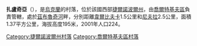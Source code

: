{{coord|48|44|30|N|26|13|56|E|scale:30000|display=title}}

'''扎盧奇亞'''（{{lang-uk|Залуччя}}），是[[烏克蘭|烏克蘭]]的村落，位於該國西部[[捷爾諾波爾州|捷爾諾波爾州]]，由[[喬爾特基夫區|喬爾特基夫區]]負責管轄，處於[[茲布魯奇河|茲布魯奇河]]畔，分別距離[[韋爾比夫卡_(喬爾特基夫區)|韋爾比夫卡]]1.5公里和[[尼夫拉|尼夫拉]]2.5公里，面積1.37平方公里，海拔高度195米，2001年人口224。

{{DEFAULTSORT:Залуччя}}
[[Category:捷爾諾波爾州村落|Category:捷爾諾波爾州村落]]
[[Category:喬爾特基夫區村落|Category:喬爾特基夫區村落]]


{{Ternopil-geo-stub}}
